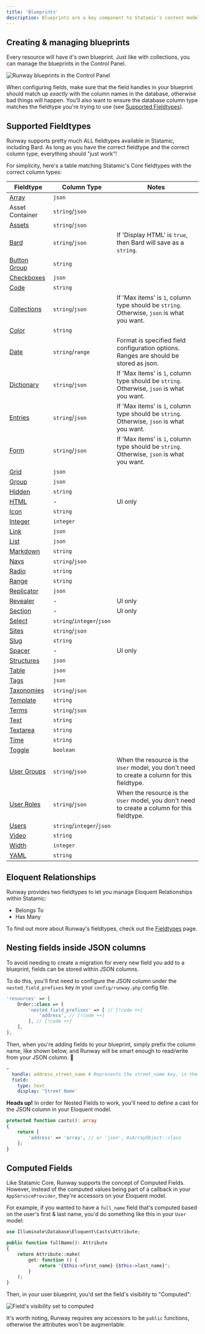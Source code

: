 ```yaml
---
title: 'Blueprints'
description: Blueprints are a key component to Statamic's content modeling process. They let you define the fields available in the Control Panel and how your data is stored.
---
```


## Creating & managing blueprints

Every resource will have it's own blueprint. Just like with collections, you can manage the blueprints in the Control Panel.

![Runway blueprints in the Control Panel](/images/runway-blueprints-in-the-cp.png)

When configuring fields, make sure that the field handles in your blueprint should match up *exactly* with the column names in the database, otherwise bad things will happen. You'll also want to ensure the database column type matches the fieldtype you're trying to use (see [Supported Fieldtypes](#supported-fieldtypes)).

## Supported Fieldtypes

Runway supports pretty much ALL fieldtypes available in Statamic, including Bard. As long as you have the correct fieldtype and the correct column type, everything should "just work"!

For simplicity, here's a table matching Statamic's Core fieldtypes with the correct column types:

**Fieldtype**| **Column Type**          |**Notes**
-----|--------------------------|-----
[Array](https://statamic.dev/fieldtypes/array)| `json`                   |
Asset Container| `string`/`json`          |
[Assets](https://statamic.dev/fieldtypes/assets)| `string`/`json`          |
[Bard](https://statamic.dev/fieldtypes/bard)| `string`/`json`          |If 'Display HTML' is `true`, then Bard will save as a `string`.
[Button Group](https://statamic.dev/fieldtypes/button_group)| `string`                 |
[Checkboxes](https://statamic.dev/fieldtypes/checkboxes)| `json`                   |
[Code](https://statamic.dev/fieldtypes/code)| `string`                 |
[Collections](https://statamic.dev/fieldtypes/collections)| `string`/`json`          |If 'Max items' is `1`, column type should be `string`. Otherwise, `json` is what you want.
[Color](https://statamic.dev/fieldtypes/color)| `string`                 |
[Date](https://statamic.dev/fieldtypes/date)| `string`/`range`         |Format is specified field configuration options. Ranges are should be stored as json.
[Dictionary](https://statamic.dev/fieldtypes/dictionary)|`string`/`json`           |If 'Max items' is `1`, column type should be `string`. Otherwise, `json` is what you want.
[Entries](https://statamic.dev/fieldtypes/entries)| `string`/`json`          |If 'Max items' is `1`, column type should be `string`. Otherwise, `json` is what you want.
[Form](https://statamic.dev/fieldtypes/form)| `string`/`json`          |If 'Max items' is `1`, column type should be `string`. Otherwise, `json` is what you want.
[Grid](https://statamic.dev/fieldtypes/grid)| `json`                   |
[Group](https://statamic.dev/fieldtypes/group)| `json`                   |
[Hidden](https://statamic.dev/fieldtypes/hidden)| `string`                 |
[HTML](https://statamic.dev/fieldtypes/html)| -                        |UI only
[Icon](https://statamic.dev/fieldtypes/icon)| `string`                 |
[Integer](https://statamic.dev/fieldtypes/integer)| `integer`                |
[Link](https://statamic.dev/fieldtypes/link)| `json`                   |
[List](https://statamic.dev/fieldtypes/list)| `json`                   |
[Markdown](https://statamic.dev/fieldtypes/markdown)| `string`                 |
[Navs](https://statamic.dev/fieldtypes/navs)| `string`/`json`          |
[Radio](https://statamic.dev/fieldtypes/radio)| `string`                 |
[Range](https://statamic.dev/fieldtypes/range)| `string`                 |
[Replicator](https://statamic.dev/fieldtypes/replicator)| `json`                   |
[Revealer](https://statamic.dev/fieldtypes/revealer)| -                        |UI only
[Section](https://statamic.dev/fieldtypes/section)| -                        |UI only
[Select](https://statamic.dev/fieldtypes/select)| `string`/`integer`/`json` |
[Sites](https://statamic.dev/fieldtypes/sites)| `string`/`json`          |
[Slug](https://statamic.dev/fieldtypes/slug)| `string`                 |
[Spacer](https://statamic.dev/fieldtypes/spacer)| -                        |UI only
[Structures](https://statamic.dev/fieldtypes/structures)| `json`                   |
[Table](https://statamic.dev/fieldtypes/table)| `json`                   |
[Tags](https://statamic.dev/fieldtypes/tags)| `json`                   |
[Taxonomies](https://statamic.dev/fieldtypes/taxonomies)| `string`/`json`          |
[Template](https://statamic.dev/fieldtypes/template)| `string`                 |
[Terms](https://statamic.dev/fieldtypes/terms)| `string`/`json`          |
[Text](https://statamic.dev/fieldtypes/text)| `string`                 |
[Textarea](https://statamic.dev/fieldtypes/textarea)| `string`                 |
[Time](https://statamic.dev/fieldtypes/time)| `string`                 |
[Toggle](https://statamic.dev/fieldtypes/toggle)| `boolean`                |
[User Groups](https://statamic.dev/fieldtypes/user-groups)| `string`/`json`          |When the resource is the `User` model, you don't need to create a column for this fieldtype.
[User Roles](https://statamic.dev/fieldtypes/user-roles)| `string`/`json`          |When the resource is the `User` model, you don't need to create a column for this fieldtype.
[Users](https://statamic.dev/fieldtypes/users)| `string`/`integer`/`json` |
[Video](https://statamic.dev/fieldtypes/video)| `string`                 |
[Width](https://statamic.dev/fieldtypes/width)| `integer`                |
[YAML](https://statamic.dev/fieldtypes/yaml)| `string`                 |

## Eloquent Relationships

Runway provides two fieldtypes to let you manage Eloquent Relationships within Statamic:

* Belongs To
* Has Many

To find out more about Runway's fieldtypes, check out the [Fieldtypes](/fieldtypes) page.

## Nesting fields inside JSON columns

To avoid needing to create a migration for every new field you add to a blueprint, fields can be stored within JSON columns.

To do this, you'll first need to configure the JSON column under the `nested_field_prefixes` key in your `config/runway.php` config file.

```php
'resources' => [
    Order::class => [
        'nested_field_prefixes' => [ // [!code ++]
            'address', // [!code ++]
        ], // [!code ++]
    ],
],
```

Then, when you're adding fields to your blueprint, simply prefix the column name, like shown below, and Runway will be smart enough to read/write from your JSON column. 🧠

```yaml
-
  handle: address_street_name # Represents the street_name key, in the address column.
  field:
    type: text
    display: 'Street Name'
```

**Heads up!**
In order for Nested Fields to work, you'll need to define a cast for the JSON column in your Eloquent model.

```php
protected function casts(): array
{
    return [
        'address' => 'array', // or 'json', AsArrayObject::class
    ];
}
```

## Computed Fields

Like Statamic Core, Runway supports the concept of Computed Fields. However, instead of the computed values being part of a callback in your `AppServiceProvider`, they're accessors on your Eloquent model.

For example, if you wanted to have a `full_name` field that's computed based on the user's first & last name, you'd do something like this in your `User` model:

```php
use Illuminate\Database\Eloquent\Casts\Attribute;

public function fullName(): Attribute
{
    return Attribute::make(
        get: function () {
            return "{$this->first_name} {$this->last_name}";
        }
    );
}
```

Then, in your user blueprint, you'd set the field's visibility to "Computed":

![Field's visibility set to computed](/images/field-visibility-computed.png)

<Note>It's worth noting, Runway requires any accessors to be `public` functions, otherwise the attributes won't be augmentable.</Note>
